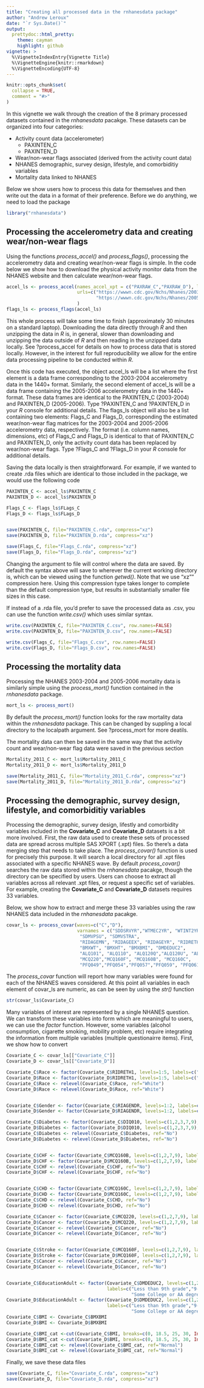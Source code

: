 ```yaml
---
title: "Creating all processed data in the rnhanesdata package"
author: "Andrew Leroux"
date: "`r Sys.Date()`"
output:
  prettydoc::html_pretty:
    theme: cayman
    highlight: github
vignette: >
  %\VignetteIndexEntry{Vignette Title}
  %\VignetteEngine{knitr::rmarkdown}
  %\VignetteEncoding{UTF-8}
---
```


```r
knitr::opts_chunk$set(
  collapse = TRUE,
  comment = "#>"
)
```


In this vignette we walk through the creation of the 8 primary processed datasets contained in the *rnhanesdata* pacakge. These 
datasets can be organized into four categories: 

- Activity count data (accelerometer)
   + PAXINTEN_C
   + PAXINTEN_D
- Wear/non-wear flags associated (derived from the activity count data)
- NHANES demographic, survey design, lifestyle, and comorbiditiy variables
- Mortality data linked to NHANES

Below we show users how to process this data for themselves and then write out the data in a format of their preference. Before we do anything, we need to load the package


```r
library("rnhanesdata")
```




## Processing the accelerometry data and creating wear/non-wear flags

Using the functions *process_accel()* and *process_flags()*, processing the accelerometry data and creating wear/non-wear flags is simple. 
In the code below we show how to download the physical activity monitor data from the NHANES website and then calculate wear/non-wear flags. 


```r
accel_ls <- process_accel(names_accel_xpt = c("PAXRAW_C","PAXRAW_D"), local=FALSE, 
                          urls=c("https://wwwn.cdc.gov/Nchs/Nhanes/2003-2004/PAXRAW_C.ZIP",
                                 "https://wwwn.cdc.gov/Nchs/Nhanes/2005-2006/PAXRAW_D.ZIP")
                          )
flags_ls <- process_flags(accel_ls)
```


This whole process will take some time to finish (approximately 30 minutes on a standard laptop).
Downloading the data directly through *R* and then unzipping the data in *R* is, in general, slower 
than downloading and unzipping the data outside of *R* and then reading in the unzipped data locally. 
See ?process_accel for details on how to process data that is stored locally. 
However, in the interest for full reproducibility we allow for the entire data processing pipeline to be conducted within *R*. 

Once this code has executed, the object accel_ls will be a list where the first element is a data frame corresponding to the 2003-2004 accelerometry data in the 1440+ format. Similarly, the second element of accel_ls will be a data frame containing the 2005-2006 accelerometry data in the 1440+ format. These data frames are 
identical to the PAXINTEN_C (2003-2004) and PAXINTEN_D (2005-2006). Type ?PAXINTEN_C and ?PAXINTEN_D in your *R* console for additional details. 
The flags_ls object will also be a list containing two elements: Flags_C and Flags_D, corresponding the estimated wear/non-wear flag matrices for the 2003-2004 and 2005-2006 accelerometry data, respectively. The format (i.e. column names, dimensions, etc) of Flags_C and Flags_D is identical to that of PAXINTEN_C and PAXINTEN_D, only the activity count data has been replaced by wear/non-wear flags. Type ?Flags_C and ?Flags_D  in your *R* console for additional details. 


Saving the data locally is then straightforward. For example, if we wanted to create .rda files which are identical to those included in the package, we would use the following code

```r
PAXINTEN_C <- accel_ls$PAXINTEN_C
PAXINTEN_D <- accel_ls$PAXINTEN_D

Flags_C <- flags_ls$FLags_C
Flags_D <- flags_ls$FLags_D


save(PAXINTEN_C, file="PAXINTEN_C.rda", compress="xz")
save(PAXINTEN_D, file="PAXINTEN_D.rda", compress="xz")

save(Flags_C, file="Flags_C.rda", compress="xz")
save(Flags_D, file="Flags_D.rda", compress="xz")
```

Changing the argument to file will control where the data are saved. By default the syntax above will save to wherever the current working directory is, which can be viewed using the function *getwd()*. 
Note that we use "xz"" compression here. Using this compression type takes longer to complete than the default compression type, but results in substantially smaller file sizes in this case.

If instead of a .rda file, you'd prefer to save the processed data as .csv, you can use the function *write.csv()* which uses similar syntax.

```r
write.csv(PAXINTEN_C, file="PAXINTEN_C.csv", row.names=FALSE)
write.csv(PAXINTEN_D, file="PAXINTEN_D.csv", row.names=FALSE)

write.csv(Flags_C, file="Flags_C.csv", row.names=FALSE)
write.csv(Flags_D, file="Flags_D.csv", row.names=FALSE)
```





## Processing the mortality data 

Processing the NHANES 2003-2004 and 2005-2006 mortality data is similarly simple using the *process_mort()* function contained in the *rnhanesdata* package. 

```r
mort_ls <- process_mort()
```

By default the *process_mort()* function looks for the raw mortality data within the *rnhanesdata* package. This can be changed by suppling a local directory to the 
localpath argument. See ?process_mort for more deatils. 

The mortality data can then be saved in the same way that the activity count and wear/non-wear flag data were saved in the previous section

```r
Mortality_2011_C <- mort_ls$Mortality_2011_C
Mortality_2011_D <- mort_ls$Mortality_2011_D

save(Mortality_2011_C, file="Mortality_2011_C.rda", compress="xz")
save(Mortality_2011_D, file="Mortality_2011_D.rda", compress="xz")
```





## Processing the demographic, survey design, lifestyle, and comorbiditiy variables


Processing the demographic, survey design, lifestly and comorbidity variables included in the **Covariate_C** and **Covariate_D** datasets is a bit more involved. 
First, the raw data used to create these sets of processed data are spread across multiple SAS XPORT (.xpt) files. So there's a data merging step that needs to take place. 
The *process_covar()* function is used for precisely this purpose. It will search a local directory for 
all .xpt files associated with a specific NHANES wave. By default *process_covar()* searches the raw data stored within the *rnhanesdata* pacakge, 
though the directory can be specified by users.
Users can choose to extract all variables across all relevant .xpt files, or request a specific set of variables. 
For example, creating the **Covariate_C** and **Covariate_D** datasets requires 33 variables. 

Below, we show how to extract and merge these 33 variables using the raw NHANES data included in the *rnhanesdata* pacakge. 

```r
covar_ls <- process_covar(waves=c("C","D"),
                          varnames = c("SDDSRVYR","WTMEC2YR", "WTINT2YR",
                           "SDMVPSU", "SDMVSTRA",
                           "RIDAGEMN", "RIDAGEEX", "RIDAGEYR", "RIDRETH1", "RIAGENDR",
                           "BMXWT", "BMXHT", "BMXBMI", "DMDEDUC2",
                           "ALQ101", "ALQ110", "ALQ120Q","ALQ120U", "ALQ130", "SMQ020", "SMD030", "SMQ040",
                           "MCQ220","MCQ160F", "MCQ160B", "MCQ160C",
                           "PFQ049","PFQ054","PFQ057","PFQ059", "PFQ061B", "PFQ061C", "DIQ010"))
```


The *process_covar* function will report how many variables were found for each of the NHANES waves considered. 
At this point all variables in each element of covar_ls are numeric, as can be seen by using the *str()* function

```r
str(covar_ls$Covariate_C)
```



Many variables of interest are represented by a single NHANES question. We can transform these variables into form which are meaningful to users, we can use the *factor* function. 
However, some variables (alcohol consumption, cigarette smoking, mobility problem, etc) require integrating the information from multiple variables (multiple questionairre items). 
First, we show how to convert 



```r
Covariate_C <- covar_ls[["Covariate_C"]]
Covariate_D <- covar_ls[["Covariate_D"]]

Covariate_C$Race <- factor(Covariate_C$RIDRETH1, levels=1:5, labels=c("Mexican American", "Other Hispanic", "White", "Black", "Other"), ordered=FALSE)
Covariate_D$Race <- factor(Covariate_D$RIDRETH1, levels=1:5, labels=c("Mexican American", "Other Hispanic", "White", "Black", "Other"), ordered=FALSE)
Covariate_C$Race <- relevel(Covariate_C$Race, ref="White")
Covariate_D$Race <- relevel(Covariate_D$Race, ref="White")


Covariate_C$Gender <- factor(Covariate_C$RIAGENDR, levels=1:2, labels=c("Male","Female"), ordered=FALSE)
Covariate_D$Gender <- factor(Covariate_D$RIAGENDR, levels=1:2, labels=c("Male","Female"), ordered=FALSE)

Covariate_C$Diabetes <- factor(Covariate_C$DIQ010, levels=c(1,2,3,7,9), labels=c("Yes","No","Borderline","Refused","Don't know"), ordered=FALSE)
Covariate_D$Diabetes <- factor(Covariate_D$DIQ010, levels=c(1,2,3,7,9), labels=c("Yes","No","Borderline","Refused","Don't know"), ordered=FALSE)
Covariate_C$Diabetes <- relevel(Covariate_C$Diabetes, ref="No")
Covariate_D$Diabetes <- relevel(Covariate_D$Diabetes, ref="No")


Covariate_C$CHF <- factor(Covariate_C$MCQ160B, levels=c(1,2,7,9), labels=c("Yes","No","Refused","Don't know"), ordered=FALSE)
Covariate_D$CHF <- factor(Covariate_D$MCQ160B, levels=c(1,2,7,9), labels=c("Yes","No","Refused","Don't know"), ordered=FALSE)
Covariate_C$CHF <- relevel(Covariate_C$CHF, ref="No")
Covariate_D$CHF <- relevel(Covariate_D$CHF, ref="No")


Covariate_C$CHD <- factor(Covariate_C$MCQ160C, levels=c(1,2,7,9), labels=c("Yes","No","Refused","Don't know"), ordered=FALSE)
Covariate_D$CHD <- factor(Covariate_D$MCQ160C, levels=c(1,2,7,9), labels=c("Yes","No","Refused","Don't know"), ordered=FALSE)
Covariate_C$CHD <- relevel(Covariate_C$CHD, ref="No")
Covariate_D$CHD <- relevel(Covariate_D$CHD, ref="No")

Covariate_C$Cancer <- factor(Covariate_C$MCQ220, levels=c(1,2,7,9), labels=c("Yes","No","Refused","Don't know"), ordered=FALSE)
Covariate_D$Cancer <- factor(Covariate_D$MCQ220, levels=c(1,2,7,9), labels=c("Yes","No","Refused","Don't know"), ordered=FALSE)
Covariate_C$Cancer <- relevel(Covariate_C$Cancer, ref="No")
Covariate_D$Cancer <- relevel(Covariate_D$Cancer, ref="No")


Covariate_C$Stroke <- factor(Covariate_C$MCQ160F, levels=c(1,2,7,9), labels=c("Yes","No","Refused","Don't know"), ordered=FALSE)
Covariate_D$Stroke <- factor(Covariate_D$MCQ160F, levels=c(1,2,7,9), labels=c("Yes","No","Refused","Don't know"), ordered=FALSE)
Covariate_C$Cancer <- relevel(Covariate_C$Cancer, ref="No")
Covariate_D$Cancer <- relevel(Covariate_D$Cancer, ref="No")


Covariate_C$EducationAdult <- factor(Covariate_C$DMDEDUC2, levels=c(1,2,3,4,5,7,9),
                                     labels=c("Less than 9th grade","9-11th grade","High school grad/GED or equivalent",
                                              "Some College or AA degree", "College graduate or above","Refused","Don't know"), ordered=FALSE)
Covariate_D$EducationAdult <- factor(Covariate_D$DMDEDUC2, levels=c(1,2,3,4,5,7,9),
                                     labels=c("Less than 9th grade","9-11th grade","High school grad/GED or equivalent",
                                              "Some College or AA degree", "College graduate or above","Refused","Don't know"), ordered=FALSE)
Covariate_C$BMI <- Covariate_C$BMXBMI
Covariate_D$BMI <- Covariate_D$BMXBMI

Covariate_C$BMI_cat <-cut(Covariate_C$BMI, breaks=c(0, 18.5, 25, 30, Inf), labels=c("Underweight","Normal","Overweight","Obese"))
Covariate_D$BMI_cat <-cut(Covariate_D$BMI, breaks=c(0, 18.5, 25, 30, Inf), labels=c("Underweight","Normal","Overweight","Obese"))
Covariate_C$BMI_cat <- relevel(Covariate_C$BMI_cat, ref="Normal")
Covariate_D$BMI_cat <- relevel(Covariate_D$BMI_cat, ref="Normal")
```





Finally, we save these data files 

```r
save(Covariate_C, file="Covariate_C.rda", compress="xz")
save(Covariate_D, file="Covariate_D.rda", compress="xz")

```




